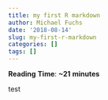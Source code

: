 ```yaml
---
title: my first R markdown
author: Michael Fuchs
date: '2018-08-14'
slug: my-first-r-markdown
categories: []
tags: []
---
```

**Reading** **Time**: **~21** **minutes**

test
